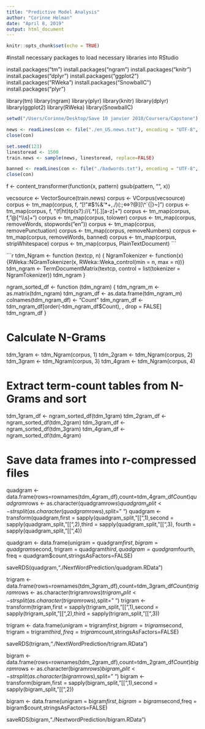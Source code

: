 ---
title: "Predictive Model Analysis"
author: "Corinne Helman"
date: "April 8, 2019"
output: html_document
---

```{r setup, include=FALSE}
knitr::opts_chunk$set(echo = TRUE)
```

#install necessary packages to load necessary libraries into RStudio

install.packages("tm")
install.packages("ngram")
install.packages("knitr")
install.packages("dplyr")
install.packages("ggplot2")
install.packages("RWeka")
install.packages("SnowballC")
install.packages("plyr")


library(tm)
library(ngram)
library(plyr)
library(knitr)
library(dplyr)
library(ggplot2)
library(RWeka)
library(SnowballC)


```{r}
setwd("/Users/Corinne/Desktop/Save 10 janvier 2018/Coursera/Capstone")
```

```{r,echo=TRUE}
news <- readLines(con <- file("./en_US.news.txt"), encoding = "UTF-8", skipNul = TRUE)
close(con)

set.seed(123)
linestoread <- 1500
train.news <- sample(news, linestoread, replace=FALSE)

banned <- readLines(con <- file("./badwords.txt"), encoding = "UTF-8", skipNul = TRUE)
close(con)
```
f <- content_transformer(function(x, pattern) gsub(pattern, "", x))

vecsource <- VectorSource(train.news)
corpus <- VCorpus(vecsource)
corpus <- tm_map(corpus, f, "[!\"#$%&'*+,./)(:;<=>?@][\\^`{|}~]")
corpus <- tm_map(corpus, f, "(f|ht)tp(s?)://(.*)[.][a-z]+")
corpus <- tm_map(corpus, f, "@[^\\s]+")
corpus <- tm_map(corpus, tolower)
corpus <- tm_map(corpus, removeWords, stopwords("en"))
corpus <- tm_map(corpus, removePunctuation)
corpus <- tm_map(corpus, removeNumbers)
corpus <- tm_map(corpus, removeWords, banned) 
corpus <- tm_map(corpus, stripWhitespace)
corpus <- tm_map(corpus, PlainTextDocument)
```



```{r, echo=TRUE}

tdm_Ngram <- function (textcp, n) {
  NgramTokenizer <- function(x) {RWeka::NGramTokenizer(x, RWeka::Weka_control(min = n, max = n))}
  tdm_ngram <- TermDocumentMatrix(textcp, control = list(tokenizer = NgramTokenizer))
  tdm_ngram
}

ngram_sorted_df <- function (tdm_ngram) {
  tdm_ngram_m <- as.matrix(tdm_ngram)
  tdm_ngram_df <- as.data.frame(tdm_ngram_m)
  colnames(tdm_ngram_df) <- "Count"
  tdm_ngram_df <- tdm_ngram_df[order(-tdm_ngram_df$Count), , drop = FALSE]
  tdm_ngram_df
}

# Calculate N-Grams
tdm_1gram <- tdm_Ngram(corpus, 1)
tdm_2gram <- tdm_Ngram(corpus, 2)
tdm_3gram <- tdm_Ngram(corpus, 3)
tdm_4gram <- tdm_Ngram(corpus, 4)


# Extract term-count tables from N-Grams and sort 
tdm_1gram_df <- ngram_sorted_df(tdm_1gram)
tdm_2gram_df <- ngram_sorted_df(tdm_2gram)
tdm_3gram_df <- ngram_sorted_df(tdm_3gram)
tdm_4gram_df <- ngram_sorted_df(tdm_4gram)

# Save data frames into r-compressed files

quadgram <- data.frame(rows=rownames(tdm_4gram_df),count=tdm_4gram_df$Count)
quadgram$rows <- as.character(quadgram$rows)
quadgram_split <- strsplit(as.character(quadgram$rows),split=" ")
quadgram <- transform(quadgram,first = sapply(quadgram_split,"[[",1),second = sapply(quadgram_split,"[[",2),third = sapply(quadgram_split,"[[",3), fourth = sapply(quadgram_split,"[[",4))

quadgram <- data.frame(unigram = quadgram$first,bigram = quadgram$second, trigram = quadgram$third, quadgram = quadgram$fourth, freq = quadgram$count,stringsAsFactors=FALSE)


saveRDS(quadgram,"./NextWordPrediction/quadgram.RData")

trigram <- data.frame(rows=rownames(tdm_3gram_df),count=tdm_3gram_df$Count)
trigram$rows <- as.character(trigram$rows)
trigram_split <- strsplit(as.character(trigram$rows),split=" ")
trigram <- transform(trigram,first = sapply(trigram_split,"[[",1),second = sapply(trigram_split,"[[",2),third = sapply(trigram_split,"[[",3))

trigram <- data.frame(unigram = trigram$first,bigram = trigram$second, trigram = trigram$third, freq = trigram$count,stringsAsFactors=FALSE)

saveRDS(trigram,"./NextWordPrediction/trigram.RData")


bigram <- data.frame(rows=rownames(tdm_2gram_df),count=tdm_2gram_df$Count)
bigram$rows <- as.character(bigram$rows)
bigram_split <- strsplit(as.character(bigram$rows),split=" ")
bigram <- transform(bigram,first = sapply(bigram_split,"[[",1),second = sapply(bigram_split,"[[",2))

bigram <- data.frame(unigram = bigram$first,bigram = bigram$second,freq = bigram$count,stringsAsFactors=FALSE)

saveRDS(bigram,"./NextwordPrediction/bigram.RData")








